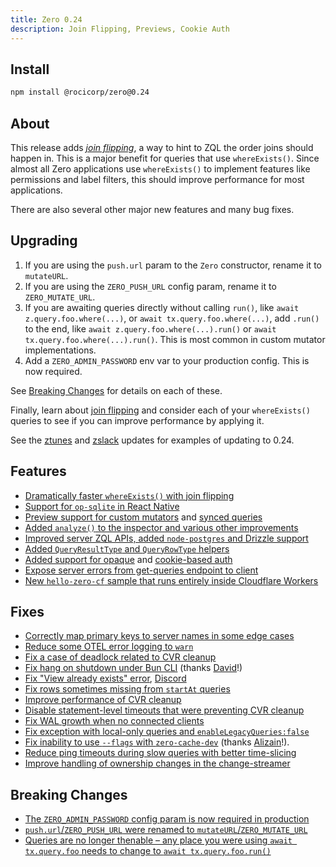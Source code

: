 ```yaml
---
title: Zero 0.24
description: Join Flipping, Previews, Cookie Auth
---
```


## Install

```bash
npm install @rocicorp/zero@0.24
```

## About

This release adds [*join flipping*](/docs/reading-data#join-flipping), a way to hint to ZQL the order joins should happen in. This is a major benefit for queries that use `whereExists()`. Since almost all Zero applications use `whereExists()` to implement features like permissions and label filters, this should improve performance for most applications.

There are also several other major new features and many bug fixes.

## Upgrading

1. If you are using the `push.url` param to the `Zero` constructor, rename it to `mutateURL`.
2. If you are using the `ZERO_PUSH_URL` config param, rename it to `ZERO_MUTATE_URL`.
3. If you are awaiting queries directly without calling `run()`, like `await z.query.foo.where(...)`, or `await tx.query.foo.where(...)`, add `.run()` to the end, like `await z.query.foo.where(...).run()` or `await tx.query.foo.where(...).run()`. This is most common in custom mutator implementations.
4. Add a `ZERO_ADMIN_PASSWORD` env var to your production config. This is now required.

See [Breaking Changes](#breaking-changes) for details on each of these.

Finally, learn about [join flipping](/docs/reading-data#join-flipping) and consider each of your `whereExists()` queries to see if you can improve performance by applying it.

See the [ztunes](TODO) and [zslack](TODO) updates for examples of updating to 0.24.

## Features

- [Dramatically faster `whereExists()` with join flipping](/docs/reading-data#join-flipping)
- [Support for `op-sqlite` in React Native](/docs/react-native#op-sqlite)
- [Preview support for custom mutators](/docs/custom-mutators#custom-mutate-url) and [synced queries](/docs/synced-queries#custom-get-queries-url)
- [Added `analyze()` to the inspector and various other improvements](/docs/debug/inspector#analyzing-queries)
- [Improved server ZQL APIs, added `node-postgres` and Drizzle support](/docs/zql-on-the-server)
- [Added `QueryResultType` and `QueryRowType` helpers](/docs/reading-data#type-helpers)
- [Added support for opaque](/docs/auth#opaque-auth-tokens) and [cookie-based auth](/docs/auth#cookie-based-auth)
- [Expose server errors from get-queries endpoint to client](/docs/synced-queries#handling-errors)
- [New `hello-zero-cf` sample that runs entirely inside Cloudflare Workers](/docs/samples#hello-zero-cf)

## Fixes

- [Correctly map primary keys to server names in some edge cases](https://github.com/rocicorp/mono/pull/4857)
- [Reduce some OTEL error logging to `warn`](https://github.com/rocicorp/mono/pull/4867)
- [Fix a case of deadlock related to CVR cleanup](https://github.com/rocicorp/mono/pull/4877)
- [Fix hang on shutdown under Bun CLI](https://github.com/rocicorp/mono/pull/4854) (thanks [David](https://github.com/dpeek)!)
- [Fix "View already exists" error](https://github.com/rocicorp/mono/pull/4888), [Discord](https://discord.com/channels/830183651022471199/1415395645203812424/1415395649205305434)
- [Fix rows sometimes missing from `startAt` queries](https://github.com/rocicorp/mono/pull/4926)
- [Improve performance of CVR cleanup](https://github.com/rocicorp/mono/pull/4930)
- [Disable statement-level timeouts that were preventing CVR cleanup](https://github.com/rocicorp/mono/pull/4933)
- [Fix WAL growth when no connected clients](https://github.com/rocicorp/mono/pull/4954)
- [Fix exception with local-only queries and `enableLegacyQueries:false`](https://github.com/rocicorp/mono/pull/4967)
- [Fix inability to use `--flags` with `zero-cache-dev`](https://github.com/rocicorp/mono/pull/4966) (thanks [Alizain](https://github.com/alizain)!).
- [Reduce ping timeouts during slow queries with better time-slicing](https://github.com/rocicorp/mono/pull/4989)
- [Improve handling of ownership changes in the change-streamer](https://github.com/rocicorp/mono/pull/4994)

## Breaking Changes

- [The `ZERO_ADMIN_PASSWORD` config param is now required in production](/docs/zero-cache-config#admin-password)
- [`push.url`/`ZERO_PUSH_URL` were renamed to `mutateURL`/`ZERO_MUTATE_URL`](/docs/custom-mutators#custom-mutate-url)
- [Queries are no longer thenable – any place you were using `await tx.query.foo` needs to change to `await tx.query.foo.run()`](/docs/reading-data#default-run)
